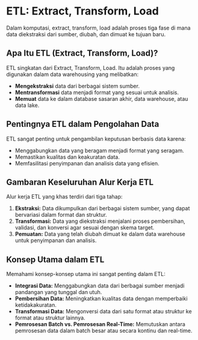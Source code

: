 # ETL: Extract, Transform, Load

Dalam komputasi, extract, transform, load adalah proses tiga fase di mana data diekstraksi dari sumber, diubah, dan dimuat ke tujuan baru.

## Apa Itu ETL (Extract, Transform, Load)?

ETL singkatan dari Extract, Transform, Load. Itu adalah proses yang digunakan dalam data warehousing yang melibatkan:

- **Mengekstraksi** data dari berbagai sistem sumber.
- **Mentransformasi** data menjadi format yang sesuai untuk analisis.
- **Memuat** data ke dalam database sasaran akhir, data warehouse, atau data lake.

## Pentingnya ETL dalam Pengolahan Data

ETL sangat penting untuk pengambilan keputusan berbasis data karena:

- Menggabungkan data yang beragam menjadi format yang seragam.
- Memastikan kualitas dan keakuratan data.
- Memfasilitasi penyimpanan dan analisis data yang efisien.

## Gambaran Keseluruhan Alur Kerja ETL

Alur kerja ETL yang khas terdiri dari tiga tahap:

1. **Ekstraksi:** Data dikumpulkan dari berbagai sistem sumber, yang dapat bervariasi dalam format dan struktur.
2. **Transformasi:** Data yang diekstraksi menjalani proses pembersihan, validasi, dan konversi agar sesuai dengan skema target.
3. **Pemuatan:** Data yang telah diubah dimuat ke dalam data warehouse untuk penyimpanan dan analisis.

## Konsep Utama dalam ETL

Memahami konsep-konsep utama ini sangat penting dalam ETL:

- **Integrasi Data:** Menggabungkan data dari berbagai sumber menjadi pandangan yang tunggal dan utuh.
- **Pembersihan Data:** Meningkatkan kualitas data dengan memperbaiki ketidakakuratan.
- **Transformasi Data:** Mengonversi data dari satu format atau struktur ke format atau struktur lainnya.
- **Pemrosesan Batch vs. Pemrosesan Real-Time:** Memutuskan antara pemrosesan data dalam batch besar atau secara kontinu dan real-time.